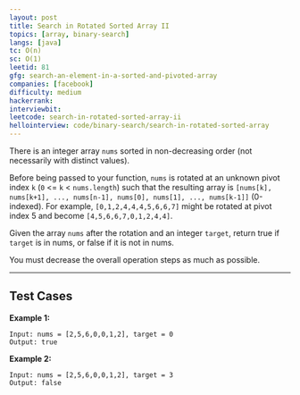 ```yaml
---
layout: post
title: Search in Rotated Sorted Array II
topics: [array, binary-search]
langs: [java]
tc: O(n)
sc: O(1)
leetid: 81
gfg: search-an-element-in-a-sorted-and-pivoted-array
companies: [facebook]
difficulty: medium
hackerrank: 
interviewbit: 
leetcode: search-in-rotated-sorted-array-ii
hellointerview: code/binary-search/search-in-rotated-sorted-array
---
```


There is an integer array `nums` sorted in non-decreasing order (not necessarily with distinct values).

Before being passed to your function, 
`nums` is rotated at an unknown pivot index `k` (`0` <= `k` < `nums.length`) 
such that the resulting array is `[nums[k], nums[k+1], ..., nums[n-1], nums[0], nums[1], ..., nums[k-1]]` (0-indexed). 
For example, `[0,1,2,4,4,4,5,6,6,7]` might be rotated at pivot index 5 and become `[4,5,6,6,7,0,1,2,4,4]`.

Given the array `nums` after the rotation and an integer `target`, return true if `target` is in nums, or false if it is not in nums.

You must decrease the overall operation steps as much as possible.

---

## Test Cases

**Example 1:** 
```
Input: nums = [2,5,6,0,0,1,2], target = 0
Output: true
```

**Example 2:** 
```
Input: nums = [2,5,6,0,0,1,2], target = 3
Output: false
```